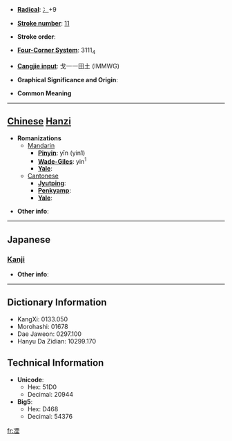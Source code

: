 * '''[[Wiktionary:Chinese radical index| Radical]]''': [[Wiktionary:Chinese radical index 冫|冫]]+9

* '''[[Wiktionary:Chinese total strokes index|Stroke number]]''': [[Wiktionary:Chinese total strokes index 11|11]]

* '''Stroke order''': 

* '''[[Wiktionary:Chinese four corner index|Four-Corner System]]''': 3111<sub>4</sub>

* '''[[Wiktionary:Chinese Cangjie index|Cangjie input]]''': 戈一一田土 (IMMWG)

* '''Graphical Significance and Origin''': 

* '''Common Meaning'''

----

== [[Chinese]] [[Hanzi]] ==

* '''Romanizations'''
** [[Mandarin]]
*** '''[[Pinyin]]''': yīn (yin1)
*** '''[[Wade-Giles]]''': yin<sup>1</sup>
*** '''[[Yale]]''': 
**[[Cantonese]]
***'''[[Jyutping]]''':
***'''[[Penkyamp]]''': 
***'''[[Yale]]''': 

* '''Other info''': 

----

==Japanese==
===[[Kanji]]===
{{kanji|on readings=[[いん]] (in)
|kun readings=
}}

* '''Other info''':  

----

== Dictionary Information ==

* KangXi: 0133.050
* Morohashi: 01678
* Dae Jaweon: 0297.100
* Hanyu Da Zidian: 10299.170

== Technical Information ==

* '''Unicode''':
** Hex: 51D0
** Decimal: 20944
* '''Big5''':
** Hex: D468
** Decimal: 54376

[[fr:凐]]